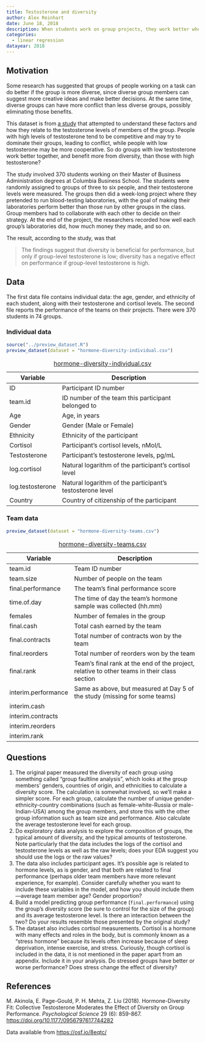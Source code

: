 ```yaml
---
title: Testosterone and diversity
author: Alex Reinhart
date: June 18, 2018
description: When students work on group projects, they work better when their groups are diverse. This study asked if that depends on the testosterone level of the group, and if high-testosterone groups benefit less from diversity.
categories:
  - linear regression
datayear: 2018
---
```


## Motivation

Some research has suggested that groups of people working on a task can do
better if the group is more diverse, since diverse group members can suggest
more creative ideas and make better decisions. At the same time, diverse groups
can have more conflict than less diverse groups, possibly eliminating those
benefits.

This dataset is from [a study](https://doi.org/10.1177/0956797617744282) that
attempted to understand these factors and how they relate to the testosterone
levels of members of the group. People with high levels of testosterone tend to
be competitive and may try to dominate their groups, leading to conflict, while
people with low testosterone may be more cooperative. So do groups with low
testosterone work better together, and benefit more from diversity, than those
with high testosterone?

The study involved 370 students working on their Master of Business
Administration degrees at Columbia Business School. The students were randomly
assigned to groups of three to six people, and their testosterone levels were
measured. The groups then did a week-long project where they pretended to run
blood-testing laboratories, with the goal of making their laboratories perform
better than those run by other groups in the class. Group members had to
collaborate with each other to decide on their strategy. At the end of the
project, the researchers recorded how well each group's laboratories did, how
much money they made, and so on.

The result, according to the study, was that

> The findings suggest that diversity is beneficial for performance, but only if
> group-level testosterone is low; diversity has a negative effect on
> performance if group-level testosterone is high.

## Data

The first data file contains individual data: the age, gender, and ethnicity of
each student, along with their testosterone and cortisol levels. The second file
reports the performance of the teams on their projects. There were 370 students
in 74 groups.

### Individual data

```r
source("../preview_dataset.R")
preview_dataset(dataset = "hormone-diversity-individual.csv")
```

| Variable | Description |
|----|-------------|
| ID 	| Participant ID number |
| team.id 	| ID number of the team this participant belonged to |
| Age 	| Age, in years |
| Gender 	| Gender (Male or Female) |
| Ethnicity 	| Ethnicity of the participant |
| Cortisol 	| Participant's cortisol levels, nMol/L |
| Testosterone 	| Participant's testosterone levels, pg/mL |
| log.cortisol 	| Natural logarithm of the participant's cortisol level |
| log.testosterone	| Natural logarithm of the participant's testosterone level |
| Country 	| Country of citizenship of the participant  |
: [hormone-diversity-individual.csv](../data/hormone-diversity-individual.csv)

### Team data

```r
preview_dataset(dataset = "hormone-diversity-teams.csv")
```

| Variable | Description |
|----|-------------|
| team.id 	| Team ID number |
| team.size 	| Number of people on the team |
| final.performance 	| The team's final performance score |
| time.of.day 	| The time of day the team's hormone sample was collected (hh.mm) |
| females 	| Number of females in the group |
| final.cash 	| Total cash earned by the team |
| final.contracts 	| Total number of contracts won by the team |
| final.reorders 	| Total number of reorders won by the team |
| final.rank 	| Team's final rank at the end of the project, relative to other teams in their class section |
| interim.performance	| Same as above, but measured at Day 5 of the study (missing for some teams) |
| interim.cash 	 | |
| interim.contracts 	 | |
| interim.reorders 	 | |
| interim.rank 	 | |
: [hormone-diversity-teams.csv](../data/hormone-diversity-teams.csv)

## Questions

1. The original paper measured the diversity of each group using something
   called "group faultline analysis", which looks at the group members' genders,
   countries of origin, and ethnicities to calculate a diversity score. The
   calculation is somewhat involved, so we'll make a simpler score. For each
   group, calculate the number of unique gender-ethnicity-country combinations
   (such as female-white-Russia or male-Indian-USA) among the group members, and
   store this with the other group information such as team size and
   performance. Also calculate the average testosterone level for each group.
2. Do exploratory data analysis to explore the composition of groups, the
   typical amount of diversity, and the typical amounts of testosterone. Note
   particularly that the data includes the logs of the cortisol and testosterone
   levels as well as the raw levels; does your EDA suggest you should use the
   logs or the raw values?
3. The data also includes participant ages. It's possible age is related to
   hormone levels, as is gender, and that both are related to final performance
   (perhaps older team members have more relevant experience, for example).
   Consider carefully whether you want to include these variables in the model,
   and how you should include them---average team member age? Gender
   proportion?
4. Build a model predicting group performance (`final.performance`) using the
   group's diversity score (be sure to control for the size of the group) and
   its average testosterone level. Is there an interaction between the two? Do
   your results resemble those presented by the original study?
5. The dataset also includes cortisol measurements. Cortisol is a hormone with
   many effects and roles in the body, but is commonly known as a "stress
   hormone" because its levels often increase because of sleep deprivation,
   intense exercise, and stress. Curiously, though cortisol is included in the
   data, it is not mentioned in the paper apart from an appendix. Include it in
   your analysis. Do stressed groups have better or worse performance? Does
   stress change the effect of diversity?

## References

M. Akinola, E. Page-Gould, P. H. Mehta, Z. Liu (2018). Hormone-Diversity Fit:
Collective Testosterone Moderates the Effect of Diversity on Group Performance.
*Psychological Science* 29 (6): 859-867.
<https://doi.org/10.1177/0956797617744282>

Data available from <https://osf.io/8eqtc/>
